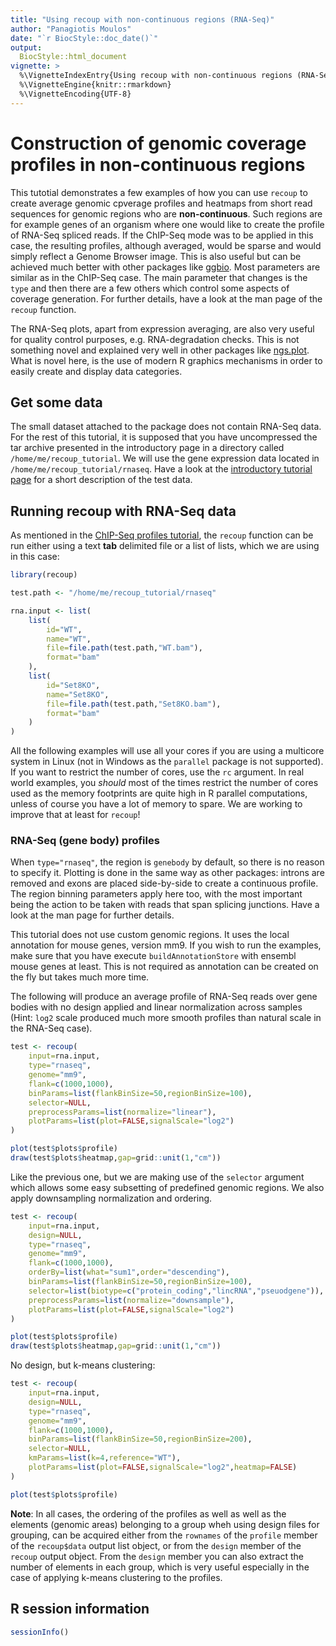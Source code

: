 ```yaml
---
title: "Using recoup with non-continuous regions (RNA-Seq)"
author: "Panagiotis Moulos"
date: "`r BiocStyle::doc_date()`"
output: 
  BiocStyle::html_document
vignette: >
  %\VignetteIndexEntry{Using recoup with non-continuous regions (RNA-Seq)}
  %\VignetteEngine{knitr::rmarkdown}
  %\VignetteEncoding{UTF-8}  
---
```


Construction of genomic coverage profiles in non-continuous regions
===================================================================

This tutotial demonstrates a few examples of how you can use `recoup` to create
average genomic cpverage profiles and heatmaps from short read sequences for 
genomic regions who are __non-continuous__. Such regions are for example genes 
of an organism where one would like to create the profile of RNA-Seq spliced 
reads. If the ChIP-Seq mode was to be applied in this case, the resulting 
profiles, although averaged, would be sparse and would simply reflect a Genome 
Browser image. This is also useful but can be achieved much better with other 
packages like [ggbio](http://www.tengfei.name/ggbio/). Most parameters are 
similar as in the ChIP-Seq case. The main parameter that changes is the `type` 
and then there are a few others which control some aspects of coverage 
generation. For further details, have a look at the man page of the `recoup` 
function.

The RNA-Seq plots, apart from expression averaging, are also very useful for
quality control purposes, e.g. RNA-degradation checks. This is not something
novel and explained very well in other packages like [ngs.plot](https://github.com/shenlab-sinai/ngsplot). What is novel here, is the
use of modern R graphics mechanisms in order to easily create and display data
categories.

## Get some data

The small dataset attached to the package does not contain RNA-Seq data. For the
rest of this tutorial, it is supposed that you have uncompressed the tar archive
presented in the introductory page in a directory called 
`/home/me/recoup_tutorial`. We will use the gene expression data located in `/home/me/recoup_tutorial/rnaseq`. Have a look at 
the [introductory tutorial page](A_recoup_intro.html) for a short description of 
the test data.

## Running recoup with RNA-Seq data

As mentioned in the [ChIP-Seq profiles tutorial](recoup_chipseq.html), the 
`recoup` function can be run either using a text __tab__ delimited file or a 
list of lists, which we are using in this case:

```r
library(recoup)

test.path <- "/home/me/recoup_tutorial/rnaseq"

rna.input <- list(
    list(
        id="WT",
        name="WT",
        file=file.path(test.path,"WT.bam"),
        format="bam"
    ),
    list(
        id="Set8KO",
        name="Set8KO",
        file=file.path(test.path,"Set8KO.bam"),
        format="bam"
    )
)
```

All the following examples will use all your cores if you are using a multicore
system in Linux (not in Windows as the `parallel` package is not supported). If
you want to restrict the number of cores, use the `rc` argument. In real world
examples, you _should_ most of the times restrict the number of cores used as
the memory footprints are quite high in R parallel computations, unless of 
course you have a lot of memory to spare. We are working to improve that at 
least for `recoup`!

### RNA-Seq (gene body) profiles

When `type="rnaseq"`, the region is `genebody` by default, so there is no reason
to specify it. Plotting is done in the same way as other packages: introns are
removed and exons are placed side-by-side to create a continuous profile. The
region binning parameters apply here too, with the most important being the
action to be taken with reads that span splicing junctions. Have a look at the 
man page for further details.

This tutorial does not use custom genomic regions. It uses the local annotation
for mouse genes, version mm9. If you wish to run the examples, make sure that
you have execute `buildAnnotationStore` with ensembl mouse genes at least. This
is not required as annotation can be created on the fly but takes much more 
time.

The following will produce an average profile of RNA-Seq reads over gene bodies
with no design applied and linear normalization across samples (Hint: `log2` 
scale produced much more smooth profiles than natural scale in the RNA-Seq 
case).

```r
test <- recoup(
    input=rna.input,
    type="rnaseq",
    genome="mm9",
    flank=c(1000,1000),
    binParams=list(flankBinSize=50,regionBinSize=100),
    selector=NULL,
    preprocessParams=list(normalize="linear"),
    plotParams=list(plot=FALSE,signalScale="log2")
)

plot(test$plots$profile)
draw(test$plots$heatmap,gap=grid::unit(1,"cm"))
```

Like the previous one, but we are making use of the `selector` argument which 
allows some easy subsetting of predefined genomic regions. We also apply 
downsampling normalization and ordering.

```r
test <- recoup(
    input=rna.input,
    design=NULL,
    type="rnaseq",
    genome="mm9",
    flank=c(1000,1000),
    orderBy=list(what="sum1",order="descending"),
    binParams=list(flankBinSize=50,regionBinSize=100),
    selector=list(biotype=c("protein_coding","lincRNA","pseuodgene")),
    preprocessParams=list(normalize="downsample"),
    plotParams=list(plot=FALSE,signalScale="log2")
)

plot(test$plots$profile)
draw(test$plots$heatmap,gap=grid::unit(1,"cm"))
```

No design, but k-means clustering:

```r
test <- recoup(
    input=rna.input,
    design=NULL,
    type="rnaseq",
    genome="mm9",
    flank=c(1000,1000),
    binParams=list(flankBinSize=50,regionBinSize=200),
    selector=NULL,
    kmParams=list(k=4,reference="WT"),
    plotParams=list(plot=FALSE,signalScale="log2",heatmap=FALSE)
)

plot(test$plots$profile)
```

__Note__: In all cases, the ordering of the profiles as well as well as the 
elements (genomic areas) belonging to a group wheh using design files for 
grouping, can be acquired either from the `rownames` of the `profile` member
of the `recoup$data` output list object, or from the `design` member of the 
`recoup` output object. From the `design` member you can also extract the number
of elements in each group, which is very useful especially in the case of 
applying k-means clustering to the profiles.

## R session information

```r
sessionInfo()
```

